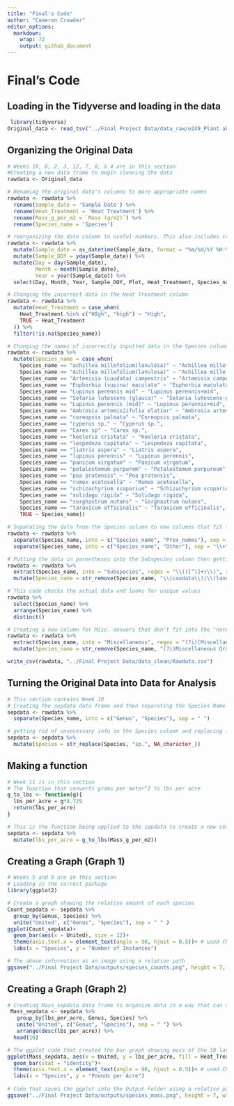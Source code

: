 ```yaml
---
title: "Final's Code"
author: "Cameron Crowder"
editor_options: 
  markdown: 
    wrap: 72
    output: github_document
---
```


# Final's Code

## Loading in the Tidyverse and loading in the data

```r
 library(tidyverse) 
Original_data <- read_tsv("../Final Project Data/data_raw/e249_Plant aboveground biomass data.txt") 
```

## Organizing the Original Data

```r
# Weeks 10, 6, 2, 3, 12, 7, 8, & 4 are in this section
#Creating a new data frame to begin cleaning the data
rawdata <- Original_data

# Renaming the original data's columns to more appropriate names
rawdata <- rawdata %>% 
  rename(Sample_date = 'Sample Date') %>% 
  rename(Heat_Treatment = 'Heat Treatment') %>% 
  rename(Mass_g_per_m2 = `Mass (g/m2)`) %>% 
  rename(Species_name = 'Species')

# reorganizing the date column to useful numbers. This also includes creating the Day of Year column and separating the day, month, year, and getting rid of the extra columns
rawdata <- rawdata %>%
  mutate(Sample_date = as_datetime(Sample_date, format = "%m/%d/%Y %H:%M")) %>% 
  mutate(Sample_DOY = yday(Sample_date)) %>% 
  mutate(Day = day(Sample_date),
         Month = month(Sample_date),
         Year = year(Sample_date)) %>% 
  select(Day, Month, Year, Sample_DOY, Plot, Heat_Treatment, Species_name, `Mass_g_per_m2`)

# Changing the incorrect data in the Heat Treatment column
rawdata <- rawdata %>%
  mutate(Heat_Treatment = case_when(
    Heat_Treatment %in% c("HIgh", "high") ~ "High",
    TRUE ~ Heat_Treatment
  )) %>% 
  filter(!is.na(Species_name))

# Changing the names of incorrectly inputted data in the Species column using case_when
rawdata <- rawdata %>% 
  mutate(Species_name = case_when(
    Species_name == "achillea millefolium(lanulosa)" ~ "Achillea millefolium (lanulosa)",
    Species_name == "Achillea millefolium(lanulosa)" ~ "Achillea millefolium (lanulosa)",
    Species_name == "Artemisia (caudata) campestris" ~ "Artemisia campestris (caudata)",
    Species_name == "Euphorbia (supina) maculata" ~ "Euphorbia maculata (supina)",
    Species_name == "Lupinus perennis mid" ~ "Lupinus perennis+mid",
    Species_name == "Setaria lutescens (glauca)" ~ "Setaria lutescens-glauca",
    Species_name == "Lupinus perennis (mid)" ~ "Lupinus perennis+mid",
    Species_name == "Ambrosia artemisiifolia elatior" ~ "Ambrosia artemisiifolia (elatior)",
    Species_name == "coreopsis palmata" ~ "Coreopsis palmata",
    Species_name == "cyperus sp." ~ "Cyperus sp.",
    Species_name == "Carex sp" ~ "Carex sp.",
    Species_name == "koeleria cristata" ~ "Koeleria cristata",
    Species_name == "lespedeza capitata" ~ "Lespedeza capitata",
    Species_name == "liatris aspera" ~ "Liatris aspera",
    Species_name == "lupinus perennis" ~ "Lupinus perennis",
    Species_name == "panicum virgatum" ~ "Panicum virgatum",
    Species_name == "petalostemum purpurem" ~ "Petalostemum purpureum",
    Species_name == "poa pratensis" ~ "Poa pratensis",
    Species_name == "rumex acetosella" ~ "Rumex acetosella",
    Species_name == "schizachyrium scoparium" ~ "Schizachyrium scoparium",
    Species_name == "solidago rigida" ~ "Solidago rigida",
    Species_name == "sorghastrum nutans" ~ "Sorghastrum nutans",
    Species_name == "taraxicum officinalis" ~ "Taraxicum officinalis",
    TRUE ~ Species_name))

# Separating the data from the Species column to new columns that fit them better. Sep values came from ChatGPT 
rawdata <- rawdata %>% 
  separate(Species_name, into = c("Species_name", "Prev_names"), sep = "\\-", remove = F) %>% 
  separate(Species_name, into = c("Species_name", "Other"), sep = "\\+", remove = F)

# Putting the data in parentheses into the Subspecies column then getting rid of the parentheses in the Species column to clean it up. Regex came from ChatGPT
rawdata <- rawdata %>% 
  extract(Species_name, into = "Subspecies", regex = "\\(([^)]+)\\)", remove = F) %>% 
  mutate(Species_name = str_remove(Species_name, "\\(caudata\\)|\\(lanulosa\\)|\\(major\\)|\\(supina\\)|\\(mid\\)|\\(elatior\\)"))

# This code checks the actual data and looks for unique values
rawdata %>% 
  select(Species_name) %>% 
  arrange(Species_name) %>% 
  distinct()

# Creating a new column for Misc. answers that don't fit into the "normal" answers and then getting rid of the people. Regex came from ChatGPT
rawdata <- rawdata %>%
  extract(Species_name, into = "Miscellaneous", regex = "(?i)(Miscellaneous Grass|Miscellaneous forb|Miscellaneous grasses|Miscellaneous litter|Miscellaneous sp.|Unsorted biomass|Mosses & lichens|Mosses|Fungi)", remove = FALSE) %>% 
  mutate(Species_name = str_remove(Species_name, "(?i)Miscellaneous Grass|Miscellaneous forb|Miscellaneous grasses|Miscellaneous litter|Miscellaneous sp\\.|Unsorted biomass|Mosses & lichens|Mosses|Fungi"))

write_csv(rawdata, "../Final Project Data/data_clean/Rawdata.csv")
```

## Turning the Original Data into Data for Analysis

```r
# This section contains Week 10
# Creating the sepdata data frame and then separating the Species Name column into Genus and Species
sepdata <- rawdata %>% 
  separate(Species_name, into = c("Genus", "Species"), sep = " ")

# getting rid of unnecessary info in the Species column and replacing it with NA
sepdata <- sepdata %>% 
  mutate(Species = str_replace(Species, "sp.", NA_character_)) 
```

## Making a function

```r
# Week 11 is in this section
# The function that converts grams per meter^2 to lbs per acre
g_to_lbs <- function(g){
  lbs_per_acre = g*8.729
  return(lbs_per_acre)
}

# This is the function being applied to the sepdata to create a new column
sepdata <- sepdata %>% 
  mutate(lbs_per_acre = g_to_lbs(Mass_g_per_m2))
```

## Creating a Graph (Graph 1)

```r
# Weeks 5 and 9 are in this section
# Loading in the correct package
library(ggplot2)

# Create a graph showing the relative amount of each species
Count_sepdata <- sepdata %>%
  group_by(Genus, Species) %>% 
  unite("United", c("Genus", "Species"), sep = " " )
ggplot(Count_sepdata)+ 
  geom_bar(aes(x = United), size = 12)+
  theme(axis.text.x = element_text(angle = 90, hjust = 0.5))+ # used Chatgpt here
  labs(x = "Species", y = "Number of Instances")

# The above information as an image using a relative path
ggsave("../Final Project Data/outputs/species_counts.png", height = 7, width = 12)
```

## Creating a Graph (Graph 2)

```r
# Creating Mass_sepdata data frame to organize data in a way that can show the top 10 entries in the lbs_per_acre column
 Mass_sepdata <- sepdata %>%
   group_by(lbs_per_acre, Genus, Species) %>% 
   unite("United", c("Genus", "Species"), sep = " ") %>% 
   arrange(desc(lbs_per_acre)) %>% 
  head(10)

# The ggplot code that created the bar graph showing mass of the 10 largest entries in lbs_per_acre
ggplot(Mass_sepdata, aes(x = United, y = lbs_per_acre, fill = Heat_Treatment, color = ))+
  geom_bar(stat = "identity")+
  theme(axis.text.x = element_text(angle = 90, hjust = 0.5))+ # used Chatgpt here
  labs(x = "Species", y = "Pounds per Acre")
  
# Code that saves the ggplot into the Output Folder using a relative path
ggsave("../Final Project Data/outputs/species_mass.png", height = 7, width = 10)
```
